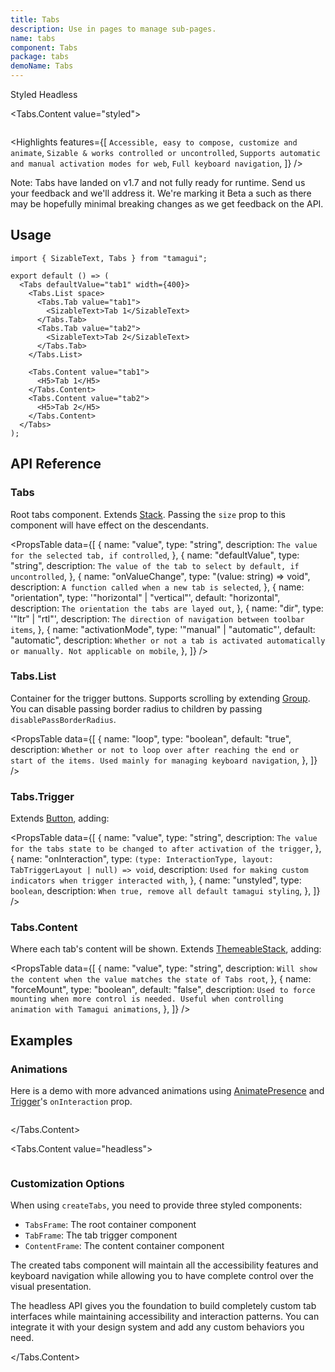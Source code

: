 ```yaml
---
title: Tabs
description: Use in pages to manage sub-pages.
name: tabs
component: Tabs
package: tabs
demoName: Tabs
---
```


<InstallBanner name="@tamagui/tabs" />

<Tabs id="type" defaultValue="styled">
  <Tabs.List>
    <TooltipSimple label="With Tamagui's default styles">
      <Tabs.Tab value="styled">Styled</Tabs.Tab>
    </TooltipSimple>
    <TooltipSimple label="No dependency on Tamagui's core">
      <Tabs.Tab value="headless">Headless</Tabs.Tab>
    </TooltipSimple>
  </Tabs.List>
</Tabs>

<Tabs.Content value="styled">
  <HeroContainer>
    <TabsDemo />
  </HeroContainer>

```tsx hero template=Tabs

```

<Highlights
  features={[
    `Accessible, easy to compose, customize and animate`,
    `Sizable & works controlled or uncontrolled`,
    `Supports automatic and manual activation modes for web`,
    `Full keyboard navigation`,
  ]}
/>

Note: Tabs have landed on v1.7 and not fully ready for runtime. Send us your feedback and we'll address it. We're marking it Beta a such as there may be hopefully minimal breaking changes as we get feedback on the API.

## Usage

```tsx
import { SizableText, Tabs } from "tamagui";

export default () => (
  <Tabs defaultValue="tab1" width={400}>
    <Tabs.List space>
      <Tabs.Tab value="tab1">
        <SizableText>Tab 1</SizableText>
      </Tabs.Tab>
      <Tabs.Tab value="tab2">
        <SizableText>Tab 2</SizableText>
      </Tabs.Tab>
    </Tabs.List>

    <Tabs.Content value="tab1">
      <H5>Tab 1</H5>
    </Tabs.Content>
    <Tabs.Content value="tab2">
      <H5>Tab 2</H5>
    </Tabs.Content>
  </Tabs>
);
```

## API Reference

### Tabs

Root tabs component. Extends [Stack](/docs/components/stack). Passing the `size` prop to this component will have effect on the descendants.

<PropsTable
  data={[
    {
      name: "value",
      type: "string",
      description: `The value for the selected tab, if controlled`,
    },
    {
      name: "defaultValue",
      type: "string",
      description: `The value of the tab to select by default, if uncontrolled`,
    },
    {
      name: "onValueChange",
      type: "(value: string) => void",
      description: `A function called when a new tab is selected`,
    },
    {
      name: "orientation",
      type: '"horizontal" | "vertical"',
      default: "horizontal",
      description: `The orientation the tabs are layed out`,
    },
    {
      name: "dir",
      type: '"ltr" | "rtl"',
      description: `The direction of navigation between toolbar items`,
    },
    {
      name: "activationMode",
      type: '"manual" | "automatic"',
      default: "automatic",
      description: `Whether or not a tab is activated automatically or manually. Not applicable on mobile`,
    },
  ]}
/>

### Tabs.List

Container for the trigger buttons. Supports scrolling by extending [Group](/docs/components/group). You can disable passing border radius to children by passing `disablePassBorderRadius`.

<PropsTable
  data={[
    {
      name: "loop",
      type: "boolean",
      default: "true",
      description: `Whether or not to loop over after reaching the end or start of the items. Used mainly for managing keyboard navigation`,
    },
  ]}
/>

### Tabs.Trigger

Extends [Button](/docs/components/button), adding:

<PropsTable
  data={[
    {
      name: "value",
      type: "string",
      description: `The value for the tabs state to be changed to after activation of the trigger`,
    },
    {
      name: "onInteraction",
      type: `(type: InteractionType, layout: TabTriggerLayout | null) => void`,
      description: `Used for making custom indicators when trigger interacted with`,
    },
    {
      name: "unstyled",
      type: `boolean`,
      description: `When true, remove all default tamagui styling`,
    },
  ]}
/>

### Tabs.Content

Where each tab's content will be shown. Extends [ThemeableStack](/docs/components/stacks#themeablestack), adding:

<PropsTable
  data={[
    {
      name: "value",
      type: "string",
      description: `Will show the content when the value matches the state of Tabs root`,
    },
    {
      name: "forceMount",
      type: "boolean",
      default: "false",
      description: `Used to force mounting when more control is needed. Useful when controlling animation with Tamagui animations`,
    },
  ]}
/>

## Examples

### Animations

Here is a demo with more advanced animations using [AnimatePresence](/docs/core/animations#animatepresence-and-exitstyle) and [Trigger](#trigger)'s `onInteraction` prop.

<HeroContainer noPad showAnimationDriverControl>
  <TabsAdvancedDemo />
</HeroContainer>

```tsx hero template=TabsAdvanced

```

</Tabs.Content>

<Tabs.Content value="headless">
  <HeroContainer>
    <TabsHeadlessDemo />
  </HeroContainer>

```tsx hero template=TabsHeadless

```

### Customization Options

When using `createTabs`, you need to provide three styled components:

- `TabsFrame`: The root container component
- `TabFrame`: The tab trigger component
- `ContentFrame`: The content container component

The created tabs component will maintain all the accessibility features and keyboard navigation while allowing you to have complete control over the visual presentation.

The headless API gives you the foundation to build completely custom tab interfaces while maintaining accessibility and interaction patterns. You can integrate it with your design system and add any custom behaviors you need.

</Tabs.Content>
